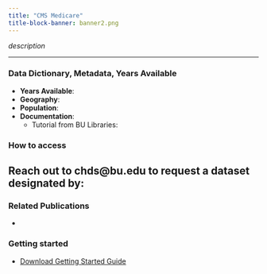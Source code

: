 ```yaml
---
title: "CMS Medicare"
title-block-banner: banner2.png
---
```


_description_

---

### Data Dictionary, Metadata, Years Available { .unnumbered}

- **Years Available**: 
- **Geography**: 
- **Population**: 
- **Documentation**:
  - Tutorial from BU Libraries: 

### How to access

Reach out to chds@bu.edu to request a dataset designated by:
- 

### Related Publications

- 


### Getting started

- [Download Getting Started Guide]()
